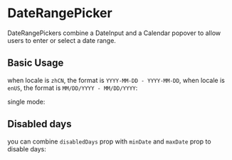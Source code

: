 
# DateRangePicker

DateRangePickers combine a DateInput and a Calendar popover to allow users to enter or select a date range.

## Basic Usage

when locale is `zhCN`, the format is `YYYY-MM-DD - YYYY-MM-DD`, when locale is `enUS`, the format is `MM/DD/YYYY - MM/DD/YYYY`:

single mode:

<Basic />

## Disabled days

you can combine `disabledDays` prop with `minDate` and `maxDate` prop to disable days:

<Disabled />
